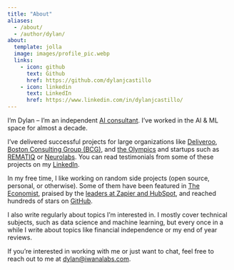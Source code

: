 ```yaml
---
title: "About"
aliases:
  - /about/
  - /author/dylan/
about:
  template: jolla
  image: images/profile_pic.webp
  links:
    - icon: github
      text: Github
      href: https://github.com/dylanjcastillo
    - icon: linkedin
      text: LinkedIn
      href: https://www.linkedin.com/in/dylanjcastillo/
---
```


I'm Dylan – I'm an independent [AI consultant](https://iwanalabs.com). I've worked in the AI & ML space for almost a decade.

I've delivered successful projects for large organizations like [Deliveroo](https://www.deliveroo.com/), [Boston Consulting Group (BCG)](https://www.bcg.com/), and [the Olympics](https://www.olympics.com/) and startups such as [REMATIQ](https://www.rematiq.com/) or [Neurolabs](https://www.neurolabs.ai/). You can read testimonials from some of these projects on my [LinkedIn](https://www.linkedin.com/in/dylanjcastillo/).

In my free time, I like working on random side projects (open source, personal, or otherwise). Some of them have been featured in [The Economist](https://www.economist.com/business/2023/02/28/investors-are-going-nuts-for-chatgpt-ish-artificial-intelligence), praised by the [leaders at Zapier and HubSpot](https://www.youtube.com/watch?v=0Sz-Nmi_5xg&t=1432s), and reached hundreds of stars on [GitHub](https://github.com/dylanjcastillo/shell-genie).

I also write regularly about topics I'm interested in. I mostly cover technical subjects, such as data science and machine learning, but every once in a while I write about topics like financial independence or my end of year reviews.

If you're interested in working with me or just want to chat, feel free to reach out to me at [dylan@iwanalabs.com](mailto:dylan@iwanalabs.com).
